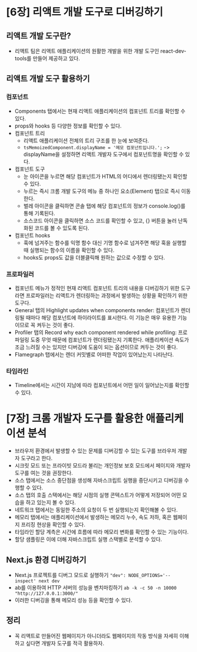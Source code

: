 # [6장] 리액트 개발 도구로 디버깅하기

## 리액트 개발 도구란?

-   리액트 팀은 리액트 애플리케이션의 원활한 개발을 위한 개발 도구인 react-dev-tools를 만들어 제공하고 있다.

## 리액트 개발 도구 활용하기

### 컴포넌트

-   Components 탭에서는 현재 리액트 애플리케이션의 컴포넌트 트리를 확인할 수 있다.
-   props와 hooks 등 다양한 정보를 확인할 수 있다.
-   컴포넌트 트리
    -   리액트 애플리케이션 전체의 트리 구조를 한 눈에 보여준다.
    -   `tsMemoizedComponent.displayName = '메모 컴포넌트입니다.';` -> displayName을 설정하면 리액트 개발자 도구에서 컴포넌트명을 확인할 수 있다.
-   컴포넌트 도구
    -   눈 아이콘을 누르면 해당 컴포넌트가 HTML의 어디에서 렌더링됐는지 확인할 수 있다.
    -   누르는 즉시 크롬 개발 도구의 메뉴 중 하나인 요소(Element) 탭으로 즉시 이동한다.
    -   벌레 아이콘을 클릭하면 콘솔 탭에 해당 컴포넌트의 정보가 console.log()를 통해 기록된다.
    -   소스코드 아이콘을 클릭하면 소스 코드를 확인할 수 있고, {} 버튼을 눌러 난독화된 코드를 볼 수 있도록 된다.
-   컴포넌트 hooks
    -   훅에 넘겨주는 함수를 익명 함수 대신 기명 함수로 넘겨주면 해당 훅을 실행할 때 실행되는 함수의 이름을 확인할 수 있다.
    -   hooks도 props도 값을 더블클릭해 원하는 값으로 수정할 수 있다.

### 프로파일러

-   컴포넌트 메뉴가 정적인 현재 리액트 컴포넌트 트리의 내용을 디버깅하기 위한 도구라면 프로파일러는 리액트가 렌더링하는 과정에서 발생하는 상황을 확인하기 위한 도구다.
-   General 탭의 Highlight updates when components render: 컴포넌트가 렌더링될 때마다 해당 컴포넌트에 하이라이트를 표시한다. 이 기능은 매우 유용한 기능이므로 꼭 켜두는 것이 좋다.
-   Profiler 탭의 Record why each component rendered while profiling: 프로파일링 도중 무엇 때문에 컴포넌트가 렌더링됐는지 기록한다. 애플리케이션 속도가 조금 느려질 수는 있지만 디버깅에 도움이 되는 옵션이므로 켜두는 것이 좋다.
-   Flamegraph 탭에서는 렌더 커밋별로 어떠한 작업이 있어났는지 나타난다.

### 타임라인

-   Timeline에서는 시간이 지남에 따라 컴포넌트에서 어떤 일이 일어났는지를 확인할 수 있다.

# [7장] 크롬 개발자 도구를 활용한 애플리케이션 분석

-   브라우저 환경에서 발생할 수 있는 문제를 디버깅할 수 있는 도구를 브라우저 개발자 도구라고 한다.
-   시크릿 모드 또는 프라이빗 모드라 불리는 개인정보 보호 모드에서 페이지와 개발자 도구를 여는 것을 권장한다.
-   소스 탭에서는 소스 중단점을 생성해 자바스크립트 실행을 중단시키고 디버깅을 수행할 수 있다.
-   소스 탭의 호출 스택에서는 해당 시점의 실행 콘텍스트가 어떻게 저장되어 어떤 모습을 하고 있는지 볼 수 있다.
-   네트워크 탭에서는 동일한 주소의 요청이 두 번 실행되는지 확인해볼 수 있다.
-   메모리 탭에서는 애플리케이션에서 발생하는 메모리 누수, 속도 저하, 혹은 웹페이지 프리징 현상을 확인할 수 있다.
-   타임라인 할당 계측은 시간에 흐름에 따라 메모리 변화를 확인할 수 있는 기능이다.
-   할당 샘플링은 이에 더해 자바스크립트 실행 스택별로 분석할 수 있다.

## Next.js 환경 디버깅하기

-   Next.js 프로젝트를 디버그 모드로 실행하기
    `"dev": NODE_OPTIONS='--inspect' next dev`
-   ab를 이용하여 HTTP 서버의 성능을 벤치마킹하기
    `ab -k -c 50 -n 10000 "http://127.0.0.1:3000/"`
-   이러한 디버깅을 통해 메모리 성능 등을 확인할 수 있다.

## 정리

-   꼭 리액트로 만들어진 웹페이지가 아니더라도 웹페이지의 작동 방식을 자세히 이해하고 싶다면 개발자 도구를 적극 활용하자.
